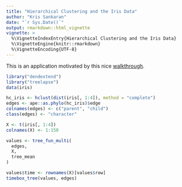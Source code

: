 ```yaml
---
title: "Hierarchical Clustering and the Iris Data"
author: "Kris Sankaran"
date: "`r Sys.Date()`"
output: rmarkdown::html_vignette
vignette: >
  %\VignetteIndexEntry{Hierarchical Clustering and the Iris Data}
  %\VignetteEngine{knitr::rmarkdown}
  %\VignetteEncoding{UTF-8}
---
```


This is an application motivated by this
nice
[walkthrough](https://cran.r-project.org/web/packages/dendextend/vignettes/Cluster_Analysis.html).

```r
library("dendextend")
library("treelapse")
data(iris)
```

```r
hc_iris <- hclust(dist(iris[, 1:4]), method = "complete")
edges <- ape::as.phylo(hc_iris)$edge
colnames(edges) <- c("parent", "child")
class(edges) <- "character"

X <- t(iris[, 1:4])
colnames(X) <- 1:150

values <- tree_fun_multi(
  edges,
  X,
  tree_mean
)

values$time <- rownames(X)[values$row]
timebox_tree(values, edges)
```
